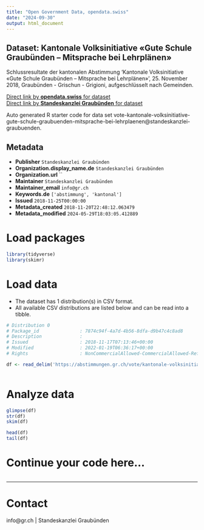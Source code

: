 ```yaml
---
title: "Open Government Data, opendata.swiss"
date: "2024-09-30"
output: html_document
---
```


## Dataset: Kantonale Volksinitiative «Gute Schule Graubünden – Mitsprache bei Lehrplänen»

Schlussresultate der kantonalen Abstimmung 'Kantonale Volksinitiative «Gute Schule Graubünden – Mitsprache bei Lehrplänen»', 25. November 2018, Graubünden - Grischun - Grigioni, aufgeschlüsselt nach Gemeinden.

[Direct link by **opendata.swiss** for dataset](https://opendata.swiss/de/dataset/kantonale-volksinitiative-gute-schule-graubunden-mitsprache-bei-lehrplanen)<br>
[Direct link by **Standeskanzlei Graubünden** for dataset](https://abstimmungen.gr.ch/vote/kantonale-volksinitiative-gute-schule-graubuenden-mitsprache-bei-lehrplaenen/data)

Auto generated R starter code for data set vote-kantonale-volksinitiative-gute-schule-graubuenden-mitsprache-bei-lehrplaenen@standeskanzlei-graubuenden.

## Metadata

- **Publisher** `Standeskanzlei Graubünden`
- **Organization.display_name.de** `Standeskanzlei Graubünden`
- **Organization.url** ``
- **Maintainer** `Standeskanzlei Graubünden`
- **Maintainer_email** `info@gr.ch`
- **Keywords.de** `['abstimmung', 'kantonal']`
- **Issued** `2018-11-25T00:00:00`
- **Metadata_created** `2018-11-20T22:48:12.063479`
- **Metadata_modified** `2024-05-29T18:03:05.412889`


# Load packages

```r

library(tidyverse)
library(skimr)

```

# Load data

-   The dataset has 1 distribution(s) in CSV format.
-   All available CSV distributions are listed below and can be read into a tibble.

```r

# Distribution 0
# Package_id               : 7874c94f-4a7d-4b56-8dfa-d9b47c4c8ad8
# Description              : 
# Issued                   : 2018-11-17T07:13:46+00:00
# Modified                 : 2022-01-19T06:36:17+00:00
# Rights                   : NonCommercialAllowed-CommercialAllowed-ReferenceRequired

df <- read_delim('https://abstimmungen.gr.ch/vote/kantonale-volksinitiative-gute-schule-graubuenden-mitsprache-bei-lehrplaenen/data-csv')



```

# Analyze data

```r

glimpse(df)
str(df)
skim(df)

head(df)
tail(df)

```

# Continue your code here...

```r

```

------------------------------------------------------------------------

# Contact

info@gr.ch | Standeskanzlei Graubünden
